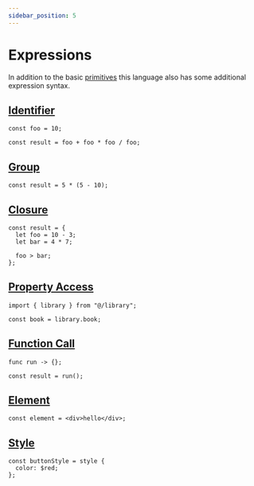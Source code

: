```yaml
---
sidebar_position: 5
---
```



# Expressions

In addition to the basic [primitives](../primitive) this language also has some additional expression syntax.

## [Identifier](identifier)

```knot
const foo = 10;

const result = foo + foo * foo / foo;
```

## [Group](group)

```knot
const result = 5 * (5 - 10);
```

## [Closure](closure)

```knot
const result = {
  let foo = 10 - 3;
  let bar = 4 * 7;

  foo > bar;
};
```

## [Property Access](property-access)

```knot
import { library } from "@/library";

const book = library.book;
```

## [Function Call](function-call)

```knot
func run -> {};

const result = run();
```

## [Element](element)

```knot
const element = <div>hello</div>;
```

## [Style](style)

```knot
const buttonStyle = style {
  color: $red;
};
```
